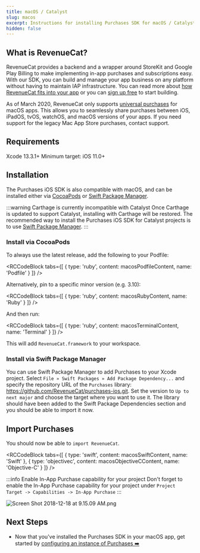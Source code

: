 ```yaml
---
title: macOS / Catalyst
slug: macos
excerpt: Instructions for installing Purchases SDK for macOS / Catalyst
hidden: false
---
```

## What is RevenueCat?

RevenueCat provides a backend and a wrapper around StoreKit and Google Play Billing to make implementing in-app purchases and subscriptions easy. With our SDK, you can build and manage your app business on any platform without having to maintain IAP infrastructure. You can read more about [how RevenueCat fits into your app](https://www.revenuecat.com/blog/growth/where-does-revenuecat-fit-in-your-app/) or you can [sign up free](https://app.revenuecat.com/signup) to start building.

As of March 2020, RevenueCat only supports [universal purchases](https://developer.apple.com/support/universal-purchase/) for macOS apps. This allows you to seamlessly share purchases between iOS, iPadOS, tvOS, watchOS, and macOS versions of your apps. If you need support for the legacy Mac App Store purchases, contact support. 

## Requirements

Xcode 13.3.1+
Minimum target: iOS 11.0+

## Installation

The Purchases iOS SDK is also compatible with macOS, and can be installed either via [CocoaPods](/getting-started/installation/macos#section-install-via-cocoapods) or [Swift Package Manager](macos#section-install-via-swift-package-manager). 

:::warning Carthage is currently incompatible with Catalyst
Once Carthage is updated to support Catalyst, installing with Carthage will be restored. The recommended way to install the Purchases iOS SDK for Catalyst projects is to use [Swift Package Manager](macos#section-install-via-swift-package-manager).
:::

### Install via CocoaPods

To always use the latest release, add the following to your Podfile:


<RCCodeBlock tabs={[
    { type: 'ruby', content: macosPodfileContent, name: 'Podfile' }
]} />

Alternatively, pin to a specific minor version (e.g. 3.10):


<RCCodeBlock tabs={[
    { type: 'ruby', content: macosRubyContent, name: 'Ruby' }
]} />

And then run:


<RCCodeBlock tabs={[
    { type: 'ruby', content: macosTerminalContent, name: 'Terminal' }
]} />

This will add `RevenueCat.framework` to your workspace.

### Install via Swift Package Manager

You can use Swift Package Manager to add Purchases to your Xcode project. Select `File » Swift Packages » Add Package Dependency...` and specify the repository URL of the `Purchases` library: https://github.com/RevenueCat/purchases-ios.git. Set the version to `Up to next major` and choose the target where you want to use it. The library should have been added to the Swift Package Dependencies section and you should be able to import it now.

## Import Purchases

You should now be able to `import RevenueCat`.


<RCCodeBlock tabs={[
    { type: 'swift', content: macosSwiftContent, name: 'Swift' },
    { type: 'objectivec', content: macosObjectiveCContent, name: 'Objective-C' }
]} />

:::info Enable In-App Purchase capability for your project
Don't forget to enable the In-App Purchase capability for your project under `Project Target -> Capabilities -> In-App Purchase`
:::

![](https://files.readme.io/65db383-Screen_Shot_2018-12-18_at_9.15.09_AM.png "Screen Shot 2018-12-18 at 9.15.09 AM.png")

## Next Steps

* Now that you've installed the Purchases SDK in your macOS app, get started by [configuring an instance of Purchases ➡️](/getting-started/quickstart#4-using-revenuecats-purchases-sdk)
